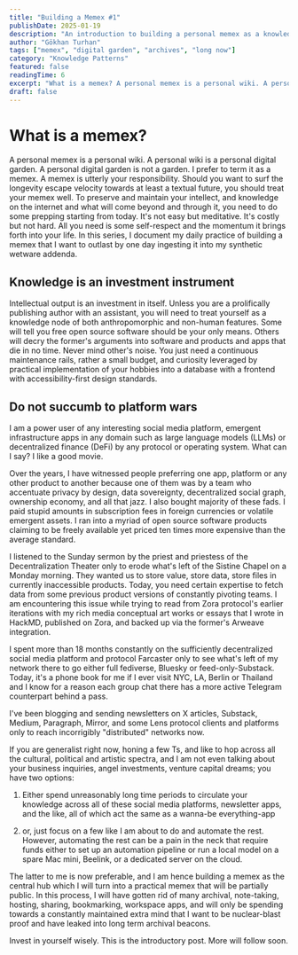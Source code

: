 ```yaml
---
title: "Building a Memex #1"
publishDate: 2025-01-19
description: "An introduction to building a personal memex as a knowledge investment instrument, exploring the challenges of platform wars and the importance of maintaining a centralized hub for intellectual output."
author: "Gökhan Turhan"
tags: ["memex", "digital garden", "archives", "long now"]
category: "Knowledge Patterns"
featured: false
readingTime: 6
excerpt: "What is a memex? A personal memex is a personal wiki. A personal wiki is a personal digital garden. In this introductory post, I explore building a memex as the central hub for knowledge preservation and intellectual output."
draft: false
---
```


# What is a memex?

A personal memex is a personal wiki. A personal wiki is a personal digital garden. A personal digital garden is not a garden. I prefer to term it as a memex. A memex is utterly your responsibility. Should you want to surf the longevity escape velocity towards at least a textual future, you should treat your memex well. To preserve and maintain your intellect, and knowledge on the internet and what will come beyond and through it, you need to do some prepping starting from today. It's not easy but meditative. It's costly but not hard. All you need is some self-respect and the momentum it brings forth into your life. In this series, I document my daily practice of building a memex that I want to outlast by one day ingesting it into my synthetic wetware addenda.

## Knowledge is an investment instrument

Intellectual output is an investment in itself. Unless you are a prolifically publishing author with an assistant, you will need to treat yourself as a knowledge node of both anthropomorphic and non-human features. Some will tell you free open source software should be your only means. Others will decry the former's arguments into software and products and apps that die in no time. Never mind other's noise. You just need a continuous maintenance rails, rather a small budget, and curiosity leveraged by practical implementation of your hobbies into a database with a frontend with accessibility-first design standards.

## Do not succumb to platform wars

I am a power user of any interesting social media platform, emergent infrastructure apps in any domain such as large language models (LLMs) or decentralized finance (DeFi) by any protocol or operating system. What can I say? I like a good movie.

Over the years, I have witnessed people preferring one app, platform or any other product to another because one of them was by a team who accentuate privacy by design, data sovereignty, decentralized social graph, ownership economy, and all that jazz. I also bought majority of these fads. I paid stupid amounts in subscription fees in foreign currencies or volatile emergent assets. I ran into a myriad of open source software products claiming to be freely available yet priced ten times more expensive than the average standard.

I listened to the Sunday sermon by the priest and priestess of the Decentralization Theater only to erode what's left of the Sistine Chapel on a Monday morning. They wanted us to store value, store data, store files in currently inaccessible products. Today, you need certain expertise to fetch data from some previous product versions of constantly pivoting teams. I am encountering this issue while trying to read from Zora protocol's earlier iterations with my rich media conceptual art works or essays that I wrote in HackMD, published on Zora, and backed up via the former's Arweave integration.

I spent more than 18 months constantly on the sufficiently decentralized social media platform and protocol Farcaster only to see what's left of my network there to go either full fediverse, Bluesky or feed-only-Substack. Today, it's a phone book for me if I ever visit NYC, LA, Berlin or Thailand and I know for a reason each group chat there has a more active Telegram counterpart behind a pass.

I've been blogging and sending newsletters on X articles, Substack, Medium, Paragraph, Mirror, and some Lens protocol clients and platforms only to reach incorrigibly "distributed" networks now.

If you are generalist right now, honing a few Ts, and like to hop across all the cultural, political and artistic spectra, and I am not even talking about your business inquiries, angel investments, venture capital dreams; you have two options:

1. Either spend unreasonably long time periods to circulate your knowledge across all of these social media platforms, newsletter apps, and the like, all of which act the same as a wanna-be everything-app

2. or, just focus on a few like I am about to do and automate the rest. However, automating the rest can be a pain in the neck that require funds either to set up an automation pipeline or run a local model on a spare Mac mini, Beelink, or a dedicated server on the cloud.

The latter to me is now preferable, and I am hence building a memex as the central hub which I will turn into a practical memex that will be partially public. In this process, I will have gotten rid of many archival, note-taking, hosting, sharing, bookmarking, workspace apps, and will only be spending towards a constantly maintained extra mind that I want to be nuclear-blast proof and have leaked into long term archival beacons.

Invest in yourself wisely. This is the introductory post. More will follow soon.